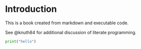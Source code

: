 # Introduction

This is a book created from markdown and executable code.

See @knuth84 for additional discussion of literate programming.

```python
print("hello")
```